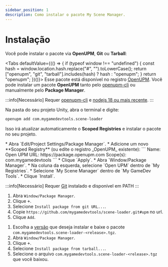 ```yaml
---
sidebar_position: 1
description: Como instalar o pacote My Scene Manager.
---
```



# Instalação

Você pode instalar o pacote via **OpenUPM**, **Git** ou **Tarball**:

<Tabs defaultValue={(() => {
          if (typeof window !== "undefined") {
              const hash = window.location.hash.replace("#", "").toLowerCase();
              return ["openupm", "git", "tarball"].includes(hash) ? hash : "openupm";
          }
          return "openupm";
      })()}>
<TabItem value="openupm" label="OpenUPM" default>
Esse pacote está disponível no registro [OpenUPM](https://openupm.com/packages/com.mygamedevtools.scene-loader).
Você pode instalar um pacote **OpenUPM** tanto pelo [openupm-cli](https://github.com/openupm/openupm-cli) ou manualmente pelo **Package Manager**.

<Tabs>
<TabItem value="openupm-cli" label="openupm-cli" default>

:::info[Necessário]
Requer [openupm-cli](https://github.com/openupm/openupm-cli) e [nodejs 18 ou mais recente](https://nodejs.org/en/download/).
:::

Na pasta do seu projeto Unity, abra o terminal e digite:

```sh
openupm add com.mygamedevtools.scene-loader
```

Isso irá atualizar automaticamente o **Scoped Registries** e instalar o pacote no seu projeto.
</TabItem>

<TabItem value="manually" label="Package Manager">
* Abra `Edit/Project Settings/Package Manager`.
* Adicione um novo **Scoped Registry** (ou edite o registro _OpenUPM_ existente):
    ```
    Name: Open UPM
    URL: https://package.openupm.com
    Scope(s): com.mygamedevtools
    ```
* Clique `Apply`.
* Abra `Window/Package Manager`.
* Na coluna da esquerda, selecione `Open UPM` dentro de `My Registries`.
* Selecione `My Scene Manager` dentro de `My GameDev Tools`.
* Clique `Install`.
</TabItem>
</Tabs>

</TabItem>

<TabItem value="git" label="Git">

:::info[Necessário]
Requer [Git](https://git-scm.com/) instalado e disponível em PATH
:::

1. Abra `Window/Package Manager`.
2. Clique <kbd>+</kbd>.
3. Selecione `Install package from git URL...`.
4. Copie `https://github.com/mygamedevtools/scene-loader.git#upm` no url.
5. Clique `Add`.
</TabItem>

<TabItem value="tarball" label="Tarball">

1. Escolha a [versão](https://github.com/mygamedevtools/scene-loader/releases) que deseja instalar e baixe o pacote `com.mygamedevtools.scene-loader-<release>.tgz`.
2. Abra `Window/Package Manager`.
3. Clique <kbd>+</kbd>.
4. Selecione `Install package from tarball...`.
5. Selecione o arquivo `com.mygamedevtools.scene-loader-<release>.tgz` que você baixou.
</TabItem>
</Tabs>